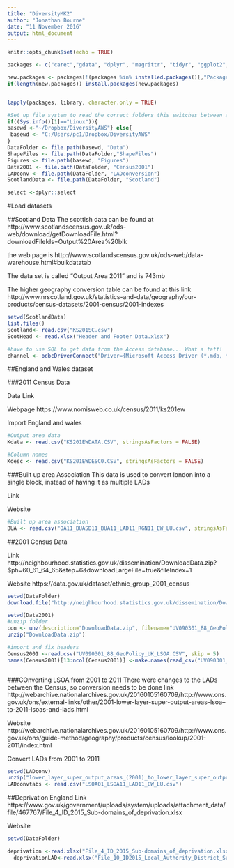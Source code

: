 ```yaml
---
title: "DiversityMK2"
author: "Jonathan Bourne"
date: "11 November 2016"
output: html_document
---
```


```r
knitr::opts_chunk$set(echo = TRUE)
```



```r
packages <- c("caret","gdata", "dplyr", "magrittr", "tidyr", "ggplot2",  "openxlsx", "maptools", "rgeos", "ggmap", "scales", "RColorBrewer", "xtable", "stargazer", "readr")

new.packages <- packages[!(packages %in% installed.packages()[,"Package"])]
if(length(new.packages)) install.packages(new.packages)


lapply(packages, library, character.only = TRUE)

#Set up file system to read the correct folders this switches between aws and windows mode
if((Sys.info()[1]=="Linux")){
basewd <-"~/Dropbox/DiversityAWS"} else{
 basewd <- "C:/Users/pc1/Dropbox/DiversityAWS"
}
DataFolder <- file.path(basewd, "Data")
ShapeFiles <- file.path(DataFolder,"ShapeFiles")
Figures <- file.path(basewd, "Figures")
Data2001 <- file.path(DataFolder, "Census2001")
LADconv <- file.path(DataFolder, "LADconversion")
ScotlandData <- file.path(DataFolder, "Scotland")

select <-dplyr::select

```


#Load datasets

##Scotland Data
The scottish data can be found at
http://www.scotlandscensus.gov.uk/ods-web/download/getDownloadFile.html?downloadFileIds=Output%20Area%20blk

the web page is 
http://www.scotlandscensus.gov.uk/ods-web/data-warehouse.html#bulkdatatab

The data set is called "Output Area 2011" and is 743mb 

The higher geography conversion table can be found at this link
http://www.nrscotland.gov.uk/statistics-and-data/geography/our-products/census-datasets/2001-census/2001-indexes

```r
setwd(ScotlandData)
list.files()
Scotland<- read.csv("KS201SC.csv")
ScotHead <- read.xlsx("Header and Footer Data.xlsx")

#have to use SQL to get data from the Access database... What a faff!
channel <- odbcDriverConnect("Driver={Microsoft Access Driver (*.mdb, *.accdb)};C:/Users/pc1/Dropbox/DiversityAWS/Data/Scotland/2001 OA Indexes Access02.mdb")

```

##England and Wales dataset

###2011 Census Data

Data Link

Webpage
https://www.nomisweb.co.uk/census/2011/ks201ew

Import England and wales
```r
#Output area data
Kdata <- read.csv("KS201EWDATA.CSV", stringsAsFactors = FALSE) 

#Column names
Kdesc <- read.csv("KS201EWDESC0.CSV", stringsAsFactors = FALSE) 

```

###Built up area Association
This data is used to convert london into a single block, instead of having it as multiple LADs

Link

Website

```r
#Built up area association
BUA <- read.csv("OA11_BUASD11_BUA11_LAD11_RGN11_EW_LU.csv", stringsAsFactors = FALSE)

```

##2001 Census Data

Link
http://neighbourhood.statistics.gov.uk/dissemination/DownloadData.zip?$ph=60_61_64_65&step=6&downloadLargeFile=true&fileIndex=1

Website
https://data.gov.uk/dataset/ethnic_group_2001_census

```r
setwd(DataFolder)
download.file("http://neighbourhood.statistics.gov.uk/dissemination/DownloadData.zip", "test")

setwd(Data2001)
#unzip folder
con <- unz(description="DownloadData.zip", filename="UV090301_88_GeoPolicy_UK_LSOA.txt")
unzip("DownloadData.zip")

#import and fix headers
Census2001 <-read.csv("UV090301_88_GeoPolicy_UK_LSOA.CSV", skip = 5)
names(Census2001)[13:ncol(Census2001)] <-make.names(read_csv("UV090301_88_GeoPolicy_UK_LSOA.CSV", skip =1,n_max =1))[13:ncol(Census2001)]



```

###COnverting LSOA from 2001 to 2011
There were changes to the LADs between the Census, so conversion needs to be done
link
http://webarchive.nationalarchives.gov.uk/20160105160709/http://www.ons.gov.uk/ons/external-links/other/2001-lower-layer-super-output-areas--lsoa--to-2011-lsoas-and-lads.html

Website
http://webarchive.nationalarchives.gov.uk/20160105160709/http://www.ons.gov.uk/ons/guide-method/geography/products/census/lookup/2001-2011/index.html

Convert LADs from 2001 to 2011
```r
setwd(LADconv)
unzip("lower_layer_super_output_areas_(2001)_to_lower_layer_super_output_areas_(2011)_to_local_authority_districts_(2011)_e+w_lookup.zip")
LADconvtabs <- read.csv("LSOA01_LSOA11_LAD11_EW_LU.csv")

```


##Deprivation England
Link
https://www.gov.uk/government/uploads/system/uploads/attachment_data/file/467767/File_4_ID_2015_Sub-domains_of_deprivation.xlsx

Website

```r
setwd(DataFolder)

deprivation <-read.xlsx("File_4_ID_2015_Sub-domains_of_deprivation.xlsx", sheet = 2)
  deprivationLAD<-read.xlsx("File_10_ID2015_Local_Authority_District_Summaries.xlsx", sheet = 2)
```


